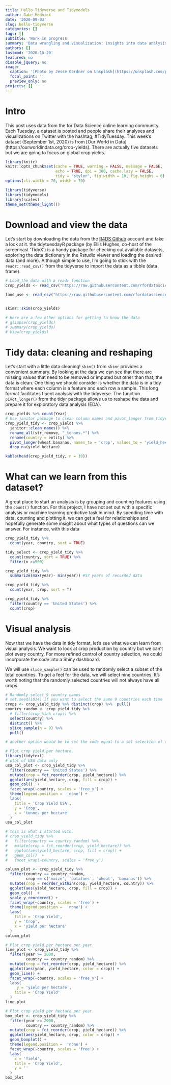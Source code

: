 ```yaml
---
title: Hello Tidyverse and Tidymodels
author: Gabe Mednick
date: '2020-09-03'
slug: hello-tidyverse
categories: []
tags: []
subtitle: 'Work in progress'
summary: 'Data wrangling and visualization: insights into data analysis with the tidyverse'
authors: []
lastmod: '2020-10-20'
featured: no
disable_jquery: no
image:
  caption: '[Photo by Jesse Gardner on Unsplash](https://unsplash.com/photos/JYU14tnbfOA)'
  focal_point: ''
  preview_only: no
projects: []
---
```

# Intro 
This post uses data from the <i class='fab fa-r-project'  style='color: #367588'></i> for Data Science online learning community. Each Tuesday, a dataset is posted and people share their analyses and visualizations on Twitter with the hashtag, #TidyTuesday. This week's dataset (September 1st, 2020) is from [Our World in Data] (https://ourworldindata.org/crop-yields). There are actually five datasets but we are going to focus on global crop yields. 

```r
library(knitr)
knitr::opts_chunk$set(cache = TRUE, warning = FALSE, message = FALSE, 
                      echo = TRUE, dpi = 300, cache.lazy = FALSE,
                      tidy = "styler", fig.width = 10, fig.height = 6)
options(cli.width = 70, width = 70)

library(tidyverse)
library(tidymodels)
library(scales)
theme_set(theme_light())
```
# Download and view the data
Let's start by downloading the data from the [R4DS Github](https://github.com/rfordatascience/tidytuesday) account and take a look at it. the tidytuesdayR package (by Ellis Hughes, co-host of the screencast 'TidyX') is a handy package for checking out available datasets, exploring the data dictionary in the Rstudio viewer and loading the desired data (and more). Although simple to use, I'm going to stick with the `readr::read_csv()` from the tidyverse to import the data as a tibble (data frame).

```r
# Load the data with a readr function
crop_yields <- read_csv("https://raw.githubusercontent.com/rfordatascience/tidytuesday/master/data/2020/2020-09-01/key_crop_yields.csv")

land_use <- read_csv("https://raw.githubusercontent.com/rfordatascience/tidytuesday/master/data/2020/2020-09-01/land_use_vs_yield_change_in_cereal_production.csv") %>% janitor::clean_names()


skimr::skim(crop_yields)

# Here are a few other options for getting to know the data
# glimpse(crop_yields) 
# summary(crop_yields)
# View(crop_yields)
```
# Tidy data: cleaning and reshaping
Let's start with a little data cleaning! `skim()` from `skimr` provides a convenient summary. By looking at the data we can see that there are missing values that need to be removed or imputed but other than that, the data is clean. One thing we should consider is whether the data is in a tidy format where each column is a feature and each row a sample. This long format facilitates fluent analysis with the tidyverse. The function `pivot_longer()` from the tidyr package allows us to reshape the data and prepare it for exploratory data analysis (EDA).   
```r
crop_yields %>% count(Year)
# Use janitor package to clean column names and pivot_longer from tidyr to tidy the data.
crop_yield_tidy <- crop_yields %>% 
  janitor::clean_names() %>% 
  rename_all(str_remove, "_tonnes.*") %>% 
  rename(country = entity) %>% 
  pivot_longer(wheat:bananas, names_to = 'crop', values_to = 'yield_hectare') %>% 
  drop_na(yield_hectare)

kable(head(crop_yield_tidy, n = 10))

```
# What can we learn from this dataset?

A great place to start an analysis is by grouping and counting features using the `count()` function. For this project, I have not set out with a specific analysis or machine learning predictive task in mind. By spending time with data, counting and plotting it, we can get a feel for relationships and hopefully generate some insight about what types of questions can we answer. For instance, with this data
```r
crop_yield_tidy %>%
  count(year, country, sort = TRUE)

tidy_select <- crop_yield_tidy %>%
  count(country, sort = TRUE) %>%
  filter(n >=500)

crop_yield_tidy %>%
  summarize(max(year)- min(year)) #57 years of recorded data

crop_yield_tidy %>%
  count(year, crop, sort = T)

crop_yield_tidy %>%
  filter(country == 'United States') %>%
  count(crop)
```
# Visual analysis

Now that we have the data in tidy format, let's see what we can learn from visual analysis. We want to look at crop production by country but we can't plot every country. For more refined control of country selection, we could incorporate the code into a Shiny dashboard.

We will use `slice_sample()` can be used to randomly select a subset of the total countries. To get a feel for the data, we will select nine countries. It's worth noting that the randomly selected countries will not always have all crops.
```r
# Randomly select 9 country names
# set.seed(1014) if you want to select the same 9 countries each time
crops <- crop_yield_tidy %>% distinct(crop) %>%  pull()
country_random <- crop_yield_tidy %>% 
  # filter(crop %in% crops) %>% 
  select(country) %>% 
  distinct() %>% 
  slice_sample(n = 9) %>% 
  pull()

# another option would be to set the code equal to a set selection of countries: E.g., countries <- c('GUM',	'IND',	'YEM',	'NAM',	'URY', 'USA')

# Plot crop yield per hectare.
library(tidytext)
# plot of USA data only
usa_col_plot <- crop_yield_tidy %>% 
  filter(country == 'United States') %>% 
  mutate(crop = fct_reorder(crop, yield_hectare)) %>%
  ggplot(aes(yield_hectare, crop, fill = crop)) +
  geom_col()  +
  facet_wrap(~country, scales = 'free_y') +
  theme(legend.position =  'none') +
  labs(
    title = 'Crop Yield USA',
    y = 'Crop',
    x = 'tonnes per hectare'
  )
usa_col_plot

# this is what I started with.
# crop_yield_tidy %>% 
#   filter(country == country_random) %>% 
#   mutate(crop = fct_reorder(crop, yield_hectare)) %>%
#   ggplot(aes(yield_hectare, crop, fill = crop)) +
#   geom_col()  +
#   facet_wrap(~country, scales = 'free_y')

column_plot <- crop_yield_tidy %>% 
  filter(country == country_random,
         crop == c('maize', 'potatoes', 'wheat', 'bananas')) %>% 
  mutate(crop = reorder_within(crop, yield_hectare, country)) %>%
  ggplot(aes(yield_hectare, crop, fill = crop)) +
  geom_col()  +
  scale_y_reordered() +
  facet_wrap(~country, scales = 'free') +
  theme(legend.position =  'none') +
  labs(
    title = 'Crop Yield',
    y = 'Crop',
    x = 'yield per hectare'
  )
column_plot
```

```r
# Plot crop yield per hectare per year.
line_plot <- crop_yield_tidy %>% 
  filter(year >= 2000,
         country == country_random) %>% 
  mutate(crop = fct_reorder(crop, yield_hectare)) %>% 
  ggplot(aes(year, yield_hectare, color = crop)) +
  geom_line() +
  facet_wrap(~country, scales = 'free_y') +
  labs(
     y = 'yield per hectare',
    title = 'Crop Yield'
  )
line_plot
```


```r
# Plot crop yield per hectare per year.
box_plot <- crop_yield_tidy %>% 
  filter(year >= 2000,
         country == country_random) %>% 
  mutate(crop = fct_reorder(crop, yield_hectare)) %>% 
  ggplot(aes(yield_hectare, crop, color = crop)) +
  geom_boxplot() +
  theme(legend.position =  'none') +
  facet_wrap(~country, scales = 'free') +
  labs(
    x = 'Yield',
    title = 'Crop Yield',
    y = ''
  )
box_plot

```

